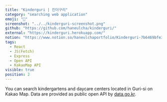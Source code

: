 ```yaml
---
title: "Kinderguri | 킨더구리"
category: "searching web application"
emoji: "👶"
screenshot: "../../kinderguri-screenshot.png"
github: "https://github.com/haneulcha/kinderguri/"
external: "https://kinderguri.herokuapp.com/"
notion: "https://www.notion.so/haneulchaportfolio/Kinderguri-7b6469bfe30b450e8a10687cf423943e"
tags:
  - React
  - JS(Fetch)
  - Express
  - Open API
  - KakaoMap API
visible: true
position: 2
---
```


You can search kindergartens and daycare centers located in Guri-si on Kakao Map. Data are provided as public open API by <a href="https://www.data.go.kr/" target="_blank" rel="nofollow noopener noreferrer" aria-label="External Link">data.go.kr</a>.
